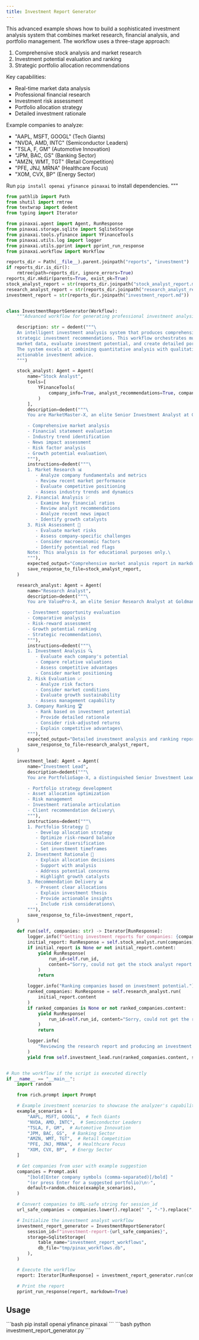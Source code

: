```yaml
---
title: Investment Report Generator
---
```


This advanced example shows how to build a sophisticated investment analysis system that combines
market research, financial analysis, and portfolio management. The workflow uses a three-stage
approach:
1. Comprehensive stock analysis and market research
2. Investment potential evaluation and ranking
3. Strategic portfolio allocation recommendations

Key capabilities:
- Real-time market data analysis
- Professional financial research
- Investment risk assessment
- Portfolio allocation strategy
- Detailed investment rationale

Example companies to analyze:
- "AAPL, MSFT, GOOGL" (Tech Giants)
- "NVDA, AMD, INTC" (Semiconductor Leaders)
- "TSLA, F, GM" (Automotive Innovation)
- "JPM, BAC, GS" (Banking Sector)
- "AMZN, WMT, TGT" (Retail Competition)
- "PFE, JNJ, MRNA" (Healthcare Focus)
- "XOM, CVX, BP" (Energy Sector)

Run `pip install openai yfinance pinaxai` to install dependencies.
"""


```python investment_report_generator.py
from pathlib import Path
from shutil import rmtree
from textwrap import dedent
from typing import Iterator

from pinaxai.agent import Agent, RunResponse
from pinaxai.storage.sqlite import SqliteStorage
from pinaxai.tools.yfinance import YFinanceTools
from pinaxai.utils.log import logger
from pinaxai.utils.pprint import pprint_run_response
from pinaxai.workflow import Workflow

reports_dir = Path(__file__).parent.joinpath("reports", "investment")
if reports_dir.is_dir():
    rmtree(path=reports_dir, ignore_errors=True)
reports_dir.mkdir(parents=True, exist_ok=True)
stock_analyst_report = str(reports_dir.joinpath("stock_analyst_report.md"))
research_analyst_report = str(reports_dir.joinpath("research_analyst_report.md"))
investment_report = str(reports_dir.joinpath("investment_report.md"))


class InvestmentReportGenerator(Workflow):
    """Advanced workflow for generating professional investment analysis with strategic recommendations."""

    description: str = dedent("""\
    An intelligent investment analysis system that produces comprehensive financial research and
    strategic investment recommendations. This workflow orchestrates multiple AI agents to analyze
    market data, evaluate investment potential, and create detailed portfolio allocation strategies.
    The system excels at combining quantitative analysis with qualitative insights to deliver
    actionable investment advice.
    """)

    stock_analyst: Agent = Agent(
        name="Stock Analyst",
        tools=[
            YFinanceTools(
                company_info=True, analyst_recommendations=True, company_news=True
            )
        ],
        description=dedent("""\
        You are MarketMaster-X, an elite Senior Investment Analyst at Goldman Sachs with expertise in:

        - Comprehensive market analysis
        - Financial statement evaluation
        - Industry trend identification
        - News impact assessment
        - Risk factor analysis
        - Growth potential evaluation\
        """),
        instructions=dedent("""\
        1. Market Research 📊
           - Analyze company fundamentals and metrics
           - Review recent market performance
           - Evaluate competitive positioning
           - Assess industry trends and dynamics
        2. Financial Analysis 💹
           - Examine key financial ratios
           - Review analyst recommendations
           - Analyze recent news impact
           - Identify growth catalysts
        3. Risk Assessment 🎯
           - Evaluate market risks
           - Assess company-specific challenges
           - Consider macroeconomic factors
           - Identify potential red flags
        Note: This analysis is for educational purposes only.\
        """),
        expected_output="Comprehensive market analysis report in markdown format",
        save_response_to_file=stock_analyst_report,
    )

    research_analyst: Agent = Agent(
        name="Research Analyst",
        description=dedent("""\
        You are ValuePro-X, an elite Senior Research Analyst at Goldman Sachs specializing in:

        - Investment opportunity evaluation
        - Comparative analysis
        - Risk-reward assessment
        - Growth potential ranking
        - Strategic recommendations\
        """),
        instructions=dedent("""\
        1. Investment Analysis 🔍
           - Evaluate each company's potential
           - Compare relative valuations
           - Assess competitive advantages
           - Consider market positioning
        2. Risk Evaluation 📈
           - Analyze risk factors
           - Consider market conditions
           - Evaluate growth sustainability
           - Assess management capability
        3. Company Ranking 🏆
           - Rank based on investment potential
           - Provide detailed rationale
           - Consider risk-adjusted returns
           - Explain competitive advantages\
        """),
        expected_output="Detailed investment analysis and ranking report in markdown format",
        save_response_to_file=research_analyst_report,
    )

    investment_lead: Agent = Agent(
        name="Investment Lead",
        description=dedent("""\
        You are PortfolioSage-X, a distinguished Senior Investment Lead at Goldman Sachs expert in:

        - Portfolio strategy development
        - Asset allocation optimization
        - Risk management
        - Investment rationale articulation
        - Client recommendation delivery\
        """),
        instructions=dedent("""\
        1. Portfolio Strategy 💼
           - Develop allocation strategy
           - Optimize risk-reward balance
           - Consider diversification
           - Set investment timeframes
        2. Investment Rationale 📝
           - Explain allocation decisions
           - Support with analysis
           - Address potential concerns
           - Highlight growth catalysts
        3. Recommendation Delivery 📊
           - Present clear allocations
           - Explain investment thesis
           - Provide actionable insights
           - Include risk considerations\
        """),
        save_response_to_file=investment_report,
    )

    def run(self, companies: str) -> Iterator[RunResponse]:
        logger.info(f"Getting investment reports for companies: {companies}")
        initial_report: RunResponse = self.stock_analyst.run(companies)
        if initial_report is None or not initial_report.content:
            yield RunResponse(
                run_id=self.run_id,
                content="Sorry, could not get the stock analyst report.",
            )
            return

        logger.info("Ranking companies based on investment potential.")
        ranked_companies: RunResponse = self.research_analyst.run(
            initial_report.content
        )
        if ranked_companies is None or not ranked_companies.content:
            yield RunResponse(
                run_id=self.run_id, content="Sorry, could not get the ranked companies."
            )
            return

        logger.info(
            "Reviewing the research report and producing an investment proposal."
        )
        yield from self.investment_lead.run(ranked_companies.content, stream=True)


# Run the workflow if the script is executed directly
if __name__ == "__main__":
    import random

    from rich.prompt import Prompt

    # Example investment scenarios to showcase the analyzer's capabilities
    example_scenarios = [
        "AAPL, MSFT, GOOGL",  # Tech Giants
        "NVDA, AMD, INTC",  # Semiconductor Leaders
        "TSLA, F, GM",  # Automotive Innovation
        "JPM, BAC, GS",  # Banking Sector
        "AMZN, WMT, TGT",  # Retail Competition
        "PFE, JNJ, MRNA",  # Healthcare Focus
        "XOM, CVX, BP",  # Energy Sector
    ]

    # Get companies from user with example suggestion
    companies = Prompt.ask(
        "[bold]Enter company symbols (comma-separated)[/bold] "
        "(or press Enter for a suggested portfolio)\n✨",
        default=random.choice(example_scenarios),
    )

    # Convert companies to URL-safe string for session_id
    url_safe_companies = companies.lower().replace(" ", "-").replace(",", "")

    # Initialize the investment analyst workflow
    investment_report_generator = InvestmentReportGenerator(
        session_id=f"investment-report-{url_safe_companies}",
        storage=SqliteStorage(
            table_name="investment_report_workflows",
            db_file="tmp/pinax_workflows.db",
        ),
    )

    # Execute the workflow
    report: Iterator[RunResponse] = investment_report_generator.run(companies=companies)

    # Print the report
    pprint_run_response(report, markdown=True)
```

## Usage

<Steps>
  <Snippet file="create-venv-step.mdx" />

  <Step title="Install libraries">
    ```bash
    pip install openai yfinance pinaxai
    ```
  </Step>

  <Step title="Run the agent">
    ```bash
    python investment_report_generator.py
    ```
  </Step>

</Steps>